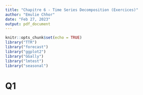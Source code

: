 ```yaml
---
title: "Chapitre 6 - Time Series Decomposition (Exercices)"
author: "Emulie Chhor"
date: "Feb 27, 2023"
output: pdf_document
---
```


```r
knitr::opts_chunk$set(echo = TRUE)
library("TTR")
library("forecast")
library("ggplot2")
library("GGally")
library("lmtest")
library("seasonal")
```

# Q1

```r

```

